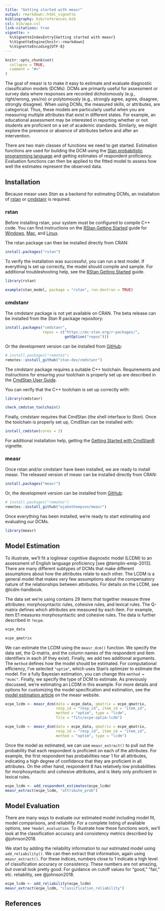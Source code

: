 ```yaml
---
title: "Getting started with measr"
output: rmarkdown::html_vignette
bibliography: bib/references.bib
csl: bib/apa.csl
link-citations: true
vignette: >
  %\VignetteIndexEntry{Getting started with measr}
  %\VignetteEngine{knitr::rmarkdown}
  %\VignetteEncoding{UTF-8}
---
```


```r
knitr::opts_chunk$set(
  collapse = TRUE,
  comment = "#>"
)
```

The goal of measr is to make it easy to estimate and evaluate diagnostic classification models (DCMs).
DCMs are primarily useful for assessment or survey data where responses are recorded dichotomously (e.g., right/wrong, yes/no) or polytomously (e.g., strongly agree, agree, disagree, strongly disagree).
When using DCMs, the measured skills, or attributes, are categorical.
Thus, these models are particularly useful when you are measuring multiple attributes that exist in different states.
For example, an educational assessment may be interested in reporting whether or not students are proficient on a set of academic standards.
Similarly, we might explore the presence or absence of attributes before and after an intervention.

There are two main classes of functions we need to get started.
Estimation functions are used for building the DCM using the [Stan probabilistic programming language](https://mc-stan.org) and getting estimates of respondent proficiency.
Evaluation functions can then be applied to the fitted model to assess how well the estimates represent the observed data.

## Installation

Because measr uses *Stan* as a backend for estimating DCMs, an installation of [rstan](https://mc-stan.org/rstan) or [cmdstanr](https://mc-stan.org/cmdstanr) is required.

### rstan

Before installing rstan, your system must be configured to compile C++ code.
You can find instructions on the [RStan Getting Started](https://github.com/stan-dev/rstan/wiki/RStan-Getting-Started) guide for [Windows](https://github.com/stan-dev/rstan/wiki/Configuring-C---Toolchain-for-Windows), [Mac](https://github.com/stan-dev/rstan/wiki/Configuring-C---Toolchain-for-Mac), and [Linux](https://github.com/stan-dev/rstan/wiki/Configuring-C-Toolchain-for-Linux).

The rstan package can then be installed directly from CRAN:

```r
install.packages("rstan")
```

To verify the installation was successful, you can run a test model.
If everything is set up correctly, the model should compile and sample.
For additional troubleshooting help, see the [RStan Getting Started](https://github.com/stan-dev/rstan/wiki/RStan-Getting-Started) guide.

```r
library(rstan)

example(stan_model, package = "rstan", run.dontrun = TRUE)
```

### cmdstanr

The cmdstanr package is not yet available on CRAN.
The beta release can be installed from the *Stan* R package repository:

```r
install.packages("cmdstanr",
                 repos = c("https://mc-stan.org/r-packages/",
                           getOption("repos")))
```

Or the development version can be installed from [GitHub](https://github.com/stan-dev/cmdstanr):

```r
# install.packages("remotes")
remotes::install_github("stan-dev/cmdstanr")
```

The cmdstanr package requires a suitable C++ toolchain.
Requirements and instructions for ensuring your toolchain is properly set up are described in the [CmdStan User Guide](https://mc-stan.org/docs/cmdstan-guide/cmdstan-installation.html#cpp-toolchain).

You can verify that the C++ toolchain is set up correctly with:

```r
library(cmdstanr)

check_cmdstan_toolchain()
```

Finally, cmdstanr requires that CmdStan (the shell interface to *Stan*).
Once the toolchain is properly set up, CmdStan can be installed with:

```r
install_cmdstan(cores = 2)
```

For additional installation help, getting the [Getting Started with CmdStanR](https://mc-stan.org/cmdstanr/articles/cmdstanr.html) vignette.

### measr

Once rstan and/or cmdstanr have been installed, we are ready to install measr.
The released version of measr can be installed directly from CRAN:

```r
install.packages("measr")
```

Or, the development version can be installed from [GitHub](https://github.com/wjakethompson/measr):

```r
# install.packages("remotes")
remotes::install_github("wjakethompson/measr")
```

Once everything has been installed, we're ready to start estimating and evaluating our DCMs.

```r
library(measr)
```

## Model Estimation

To illustrate, we'll fit a loglinear cognitive diagnostic model (LCDM) to an assessment of English language proficiency [see @templin-emip-2013].
There are many different subtypes of DCMs that make different assumptions about how the attributes relate to each other.
The LCDM is a general model that makes very few assumptions about the compensatory nature of the relationships between attributes.
For details on the LCDM, see @lcdm-handbook.

The data set we're using contains 29 items that together measure three attributes: morphosyntactic rules, cohesive rules, and lexical rules.
The Q-matrix defines which attributes are measured by each item.
For example, item E1 measures morphosyntactic and cohesive rules.
The data is further described in `?ecpe`.

```r
ecpe_data

ecpe_qmatrix
```

We can estimate the LCDM using the `measr_dcm()` function.
We specify the data set, the Q-matrix, and the column names of the respondent and item identifiers in each (if they exist).
Finally, we add two additional arguments.
The `method` defines how the model should be estimated.
For computational efficiency, I've selected `"optim"`, which uses Stan's optimizer to estimate the model.
For a fully Bayesian estimation, you can change this `method = "mcmc"`.
Finally, we specify the type of DCM to estimate.
As previously discussed, we're estimating an LCDM in this example.
For more details and options for customizing the model specification and estimation, see the [model estimation article](https://measr.info/articles/model-estimation.html) on the measr website.

```r
ecpe_lcdm <- measr_dcm(data = ecpe_data, qmatrix = ecpe_qmatrix,
                       resp_id = "resp_id", item_id = "item_id",
                       method = "optim", type = "lcdm",
                       file = "fits/ecpe-optim-lcdm")
```

```r
ecpe_lcdm <- measr_dcm(data = ecpe_data, qmatrix = ecpe_qmatrix,
                       resp_id = "resp_id", item_id = "item_id",
                       method = "optim", type = "lcdm")
```

Once the model as estimated, we can use `measr_extract()` to pull out the probability that each respondent is proficient on each of the attributes.
For example, the first respondent has probabilities near 1 for all attributes, indicating a high degree of confidence that they are proficient in all attributes.
On the other hand, respondent 8 has relatively low probabilities for morphosyntactic and cohesive attributes, and is likely only proficient in lexical rules.

```r
ecpe_lcdm <- add_respondent_estimates(ecpe_lcdm)
measr_extract(ecpe_lcdm, "attribute_prob")
```

## Model Evaluation

There are many ways to evaluate our estimated model including model fit, model comparisons, and reliability.
For a complete listing of available options, see `?model_evaluation`.
To illustrate how these functions work, we'll look at the classification accuracy and consistency metrics described by @johnson2018.

We start by adding the reliability information to our estimated model using `add_reliability()`.
We can then extract that information, again using `measr_extract()`.
For these indices, numbers close to 1 indicate a high level of classification accuracy or consistency.
These numbers are not amazing, but overall look pretty good.
For guidance on cutoff values for "good," "fair," etc. reliability, see @johnson2018.

```r
ecpe_lcdm <- add_reliability(ecpe_lcdm)
measr_extract(ecpe_lcdm, "classification_reliability")
```

## References
